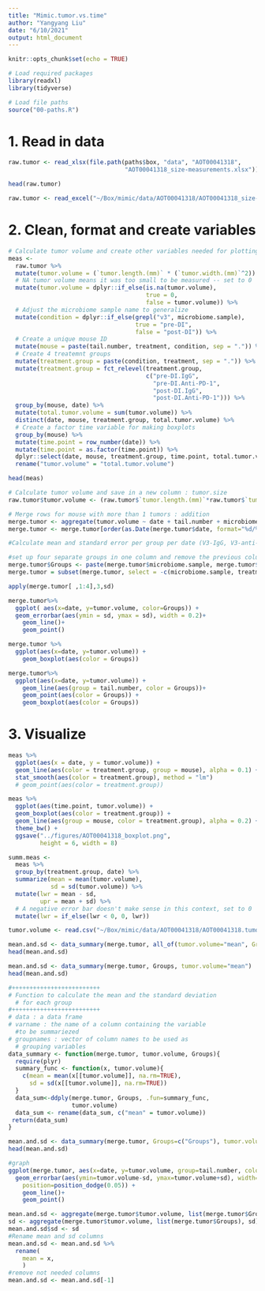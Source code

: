 ```yaml
---
title: "Mimic.tumor.vs.time"
author: "Yangyang Liu"
date: "6/10/2021"
output: html_document
---
```


```r
knitr::opts_chunk$set(echo = TRUE)

# Load required packages
library(readxl)
library(tidyverse)

# Load file paths
source("00-paths.R")
```

# 1. Read in data 

```r
raw.tumor <- read_xlsx(file.path(paths$box, "data", "AOT00041318",
                                 "AOT00041318_size-measurements.xlsx"))

head(raw.tumor)
```

```r
raw.tumor <- read_excel("~/Box/mimic/data/AOT00041318/AOT00041318_size-measurements.xlsx")


```

# 2. Clean, format and create variables

```r
# Calculate tumor volume and create other variables needed for plotting
meas <- 
  raw.tumor %>%
  mutate(tumor.volume = (`tumor.length.(mm)` * (`tumor.width.(mm)`^2)) / 2) %>%
  # NA tumor volume means it was too small to be measured -- set to 0
  mutate(tumor.volume = dplyr::if_else(is.na(tumor.volume),
                                       true = 0,
                                       false = tumor.volume)) %>%
  # Adjust the microbiome sample name to generalize
  mutate(condition = dplyr::if_else(grepl("v3", microbiome.sample),
                                    true = "pre-DI",
                                    false = "post-DI")) %>%
  # Create a unique mouse ID
  mutate(mouse = paste(tail.number, treatment, condition, sep = ".")) %>%
  # Create 4 treatemnt groups
  mutate(treatment.group = paste(condition, treatment, sep = ".")) %>%
  mutate(treatment.group = fct_relevel(treatment.group,
                                       c("pre-DI.IgG",
                                         "pre-DI.Anti-PD-1",
                                         "post-DI.IgG",
                                         "post-DI.Anti-PD-1"))) %>%
  group_by(mouse, date) %>%
  mutate(total.tumor.volume = sum(tumor.volume)) %>%
  distinct(date, mouse, treatment.group, total.tumor.volume) %>%
  # Create a factor time variable for making boxplots
  group_by(mouse) %>%
  mutate(time.point = row_number(date)) %>%
  mutate(time.point = as.factor(time.point)) %>%
  dplyr::select(date, mouse, treatment.group, time.point, total.tumor.volume) %>%
  rename("tumor.volume" = "total.tumor.volume")

head(meas)
```

```r

# Calculate tumor volume and save in a new column : tumor.size
raw.tumor$tumor.volume <- (raw.tumor$`tumor.length.(mm)`*raw.tumor$`tumor.width.(mm)`*raw.tumor$`tumor.width.(mm)`)/2

# Merge rows for mouse with more than 1 tumors : addition
merge.tumor <- aggregate(tumor.volume ~ date + tail.number + microbiome.sample + treatment, FUN = sum, data=raw.tumor)
merge.tumor <- merge.tumor[order(as.Date(merge.tumor$date, format="%d/%m/%Y")),]

#Calculate mean and standard error per group per date (V3-IgG, V3-anti-PD1, V4-IgG, V4-anti-PD-1) -yet to be done

#set up four separate groups in one column and remove the previous columns
merge.tumor$Groups <- paste(merge.tumor$microbiome.sample, merge.tumor$treatment)
merge.tumor = subset(merge.tumor, select = -c(microbiome.sample, treatment) )


```

```r
apply(merge.tumor[ ,1:4],3,sd)

merge.tumor%>%
  ggplot( aes(x=date, y=tumor.volume, color=Groups)) +
  geom_errorbar(aes(ymin = sd, ymax = sd), width = 0.2)+      
    geom_line()+
    geom_point()
```
    
    
```r
merge.tumor %>%
  ggplot(aes(x=date, y=tumor.volume)) +
    geom_boxplot(aes(color = Groups))
```

```r
merge.tumor%>%
  ggplot(aes(x=date, y=tumor.volume)) +
    geom_line(aes(group = tail.number, color = Groups))+
    geom_point(aes(color = Groups)) +
    geom_boxplot(aes(color = Groups))

```

# 3. Visualize

```r
meas %>%
  ggplot(aes(x = date, y = tumor.volume)) +
  geom_line(aes(color = treatment.group, group = mouse), alpha = 0.1) +
  stat_smooth(aes(color = treatment.group), method = "lm")
  # geom_point(aes(color = treatment.group))
```

```r
meas %>%
  ggplot(aes(time.point, tumor.volume)) +
  geom_boxplot(aes(color = treatment.group)) +
  geom_line(aes(group = mouse, color = treatment.group), alpha = 0.2) +
  theme_bw() +
  ggsave("../figures/AOT00041318_boxplot.png",
         height = 6, width = 8)
```

```r
summ.meas <- 
  meas %>%
  group_by(treatment.group, date) %>%
  summarize(mean = mean(tumor.volume),
            sd = sd(tumor.volume)) %>%
  mutate(lwr = mean - sd,
         upr = mean + sd) %>%
  # A negative error bar doesn't make sense in this context, set to 0
  mutate(lwr = if_else(lwr < 0, 0, lwr))
```



```r
tumor.volume <- read.csv("~/Box/mimic/data/AOT00041318/AOT00041318.tumor.size.calculated.csv")

mean.and.sd <- data_summary(merge.tumor, all_of(tumor.volume="mean", Groups=c("Groups","tail.number")))
head(mean.and.sd)

mean.and.sd <- data_summary(merge.tumor, Groups, tumor.volume="mean")
head(mean.and.sd)

#+++++++++++++++++++++++++
# Function to calculate the mean and the standard deviation
  # for each group
#+++++++++++++++++++++++++
# data : a data frame
# varname : the name of a column containing the variable
  #to be summariezed
# groupnames : vector of column names to be used as
  # grouping variables
data_summary <- function(merge.tumor, tumor.volume, Groups){
  require(plyr)
  summary_func <- function(x, tumor.volume){
    c(mean = mean(x[[tumor.volume]], na.rm=TRUE),
      sd = sd(x[[tumor.volume]], na.rm=TRUE))
  }
  data_sum<-ddply(merge.tumor, Groups, .fun=summary_func,
                  tumor.volume)
  data_sum <- rename(data_sum, c("mean" = tumor.volume))
 return(data_sum)
}

mean.and.sd <- data_summary(merge.tumor, Groups=c("Groups"), tumor.volume="mean")
head(mean.and.sd)

#graph
ggplot(merge.tumor, aes(x=date, y=tumor.volume, group=tail.number, color=Groups)) + 
  geom_errorbar(aes(ymin=tumor.volume-sd, ymax=tumor.volume+sd), width=.1, 
    position=position_dodge(0.05)) +
    geom_line()+
    geom_point()
```

```r
mean.and.sd <- aggregate(merge.tumor$tumor.volume, list(merge.tumor$Groups), mean)
sd <- aggregate(merge.tumor$tumor.volume, list(merge.tumor$Groups), sd)
mean.and.sd$sd <- sd
#Rename mean and sd columns
mean.and.sd <- mean.and.sd %>% 
  rename(
    mean = x, 
    )
#remove not needed columns
mean.and.sd <- mean.and.sd[-1]
```

